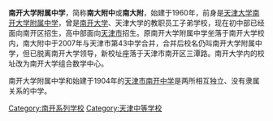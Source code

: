 {{改善來源|2009年8月}}
{{otheruses|南大附中|subject='''南开大学附属中学'''|other='''南大附中'''的其他意思}}
'''南开大学附属中学'''，简称'''南大附中'''或'''南大附'''，始建于1960年，前身是[[天津大学南开大学附属中学|天津大学南开大学附属中学]]，曾是[[南开大学|南开大学]]、天津大学的教职员工子弟学校，现在初中部已经面向南开区招生，高中部面向[[天津市|天津市]]招生。原南开大学附属中学坐落于南开大学校内，南大附中于2007年与天津市第43中学合并，合并后校名仍叫南开大学附属中学，但已脱离南开大学领导，新校址座落于天津市南开区三潭路。南开大学内的校址改为南开大学组合数学中心。

南开大学附属中学和始建于1904年的[[天津市南开中学|天津市南开中学]]是两所相互独立、没有隶属关系的中学。

{{南开系列学校}}
{{天津市市级重点中学}}
{{教育部直属高校附属中学}}
[[Category:南开系列学校|Category:南开系列学校]]
[[Category:天津中等学校|Category:天津中等学校]]